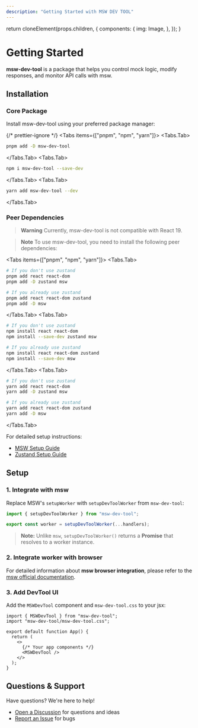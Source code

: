 ```yaml
---
description: "Getting Started with MSW DEV TOOL"
---
```



  return cloneElement(props.children, {
    components: {
      img: Image,
    },
  });
}

# Getting Started

**msw-dev-tool** is a package that helps you control mock logic, modify responses, and monitor API calls with msw.

## Installation

### Core Package
Install msw-dev-tool using your preferred package manager:

{/* prettier-ignore */}
<Tabs items={["pnpm", "npm", "yarn"]}>
  <Tabs.Tab>
  ```bash copy
  pnpm add -D msw-dev-tool
  ```
  </Tabs.Tab>
  <Tabs.Tab>
  ```bash copy
  npm i msw-dev-tool --save-dev 
  ```
  </Tabs.Tab>
  <Tabs.Tab>
  ```bash copy
  yarn add msw-dev-tool --dev 
  ```
  </Tabs.Tab>
</Tabs>

### Peer Dependencies
> **Warning** Currently, msw-dev-tool is not compatible with React 19.

> **Note** To use msw-dev-tool, you need to install the following peer dependencies:

<Tabs items={["pnpm", "npm", "yarn"]}>
  <Tabs.Tab>
  ```bash copy
  # If you don't use zustand
  pnpm add react react-dom
  pnpm add -D zustand msw

  # If you already use zustand
  pnpm add react react-dom zustand
  pnpm add -D msw
  ```
  </Tabs.Tab>
  <Tabs.Tab>
  ```bash copy
  # If you don't use zustand
  npm install react react-dom
  npm install --save-dev zustand msw

  # If you already use zustand
  npm install react react-dom zustand
  npm install --save-dev msw
  ```
  </Tabs.Tab>
  <Tabs.Tab>
  ```bash copy
  # If you don't use zustand
  yarn add react react-dom
  yarn add -D zustand msw

  # If you already use zustand
  yarn add react react-dom zustand
  yarn add -D msw
  ```
  </Tabs.Tab>
</Tabs>

For detailed setup instructions:
- [MSW Setup Guide](https://mswjs.io/docs/getting-started/install)
- [Zustand Setup Guide](https://zustand.docs.pmnd.rs/getting-started/introduction)

## Setup

### 1. Integrate with msw
Replace MSW's `setupWorker` with `setupDevToolWorker` from `msw-dev-tool`:

```ts copy
import { setupDevToolWorker } from "msw-dev-tool";

export const worker = setupDevToolWorker(...handlers);
```

> **Note:** Unlike `msw`, `setupDevToolWorker()` returns a **Promise** that resolves to a worker instance.

### 2. Integrate worker with browser

For detailed information about **msw browser integration**, please refer to the [msw official documentation](https://mswjs.io/docs/integrations/browser).

### 3. Add DevTool UI
Add the `MSWDevTool` component and `msw-dev-tool.css` to your jsx:

```tsx {1-2}
import { MSWDevTool } from "msw-dev-tool";
import "msw-dev-tool/msw-dev-tool.css";

export default function App() {
  return (
    <>
      {/* Your app components */}
      <MSWDevTool />
    </>
  );
}
```

## Questions & Support

Have questions? We're here to help!
- [Open a Discussion](https://github.com/nayounsang/msw-dev-tool/discussions) for questions and ideas
- [Report an Issue](https://github.com/nayounsang/msw-dev-tool/issues) for bugs
